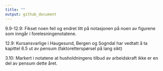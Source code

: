 ```yaml
---
title: ""
output: github_document
---
```


9.9-12.9: Fikset noen feil og endret litt på notasjonen på noen av figurene som inngår i forelesningenotatene.

12.9: Kursansvarlige i Haugesund, Bergen og Sogndal har vedtatt å ta kapittel 6.5 ut av pensum (faktoretterspørsel på lang sikt) 

3.10: Markert i notatene at husholdningens tilbud av arbeidskraft ikke er en del av pensum dette året. 
